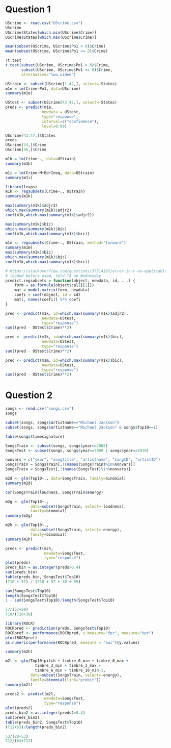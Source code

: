 # Question 1
```r
UScrime <- read.csv("UScrime.csv")
UScrime
UScrime$States[which.min(UScrime$Crime)]
UScrime$States[which.max(UScrime$Crime)]
```

```r
mean(subset(UScrime, UScrime$Po1 > 8)$Crime)
mean(subset(UScrime, UScrime$Po1 <= 8)$Crime)
```

```r
?t.test
t.test(subset(UScrime, UScrime$Po1 > 8)$Crime, 
       subset(UScrime, UScrime$Po1 <= 8)$Crime, 
       alternative="two.sided")
```

```r
UStrain <- subset(UScrime[1:42,], select=-States)
m1e = lm(Crime~Po1, data=UScrime)
summary(m1e)
```

```r
UStest <- subset(UScrime[43:47,], select=-States)
preds <- predict(m1e, 
                newdata = UStest, 
                type="response", 
                interval=c("confidence"),
                level=0.99)

UScrime[43:47,]$States
preds
UScrime[44,]$Crime
UScrime[46,]$Crime
```

```r
m1h = lm(Crime~., data=UStrain)
summary(m1h)
```
```r
m1i = lm(Crime~M+Ed+Ineq, data=UStrain)
summary(m1i)
```
```r
library(leaps)
m1k <- regsubsets(Crime~., UStrain)
summary(m1k)

max(summary(m1k)$adjr2)
which.max(summary(m1k)$adjr2)
coef(m1k,which.max(summary(m1k)$adjr2))
```

```r
max(summary(m1k)$bic)
which.max(summary(m1k)$bic)
coef(m1k,which.max(summary(m1k)$bic))
```



          
```r
m1m <- regsubsets(Crime~., UStrain, method="forward")
summary(m1m)
max(summary(m1k)$bic)
which.max(summary(m1k)$bic)
coef(m1k,which.max(summary(m1k)$bic))
```

```r
# https://stackoverflow.com/questions/37314192/error-in-r-no-applicable-method-for-predict-applied-to-an-object-of-class-re
# loaded before exam, told TA on Wednesday
predict.regsubsets = function(object, newdata, id, ...) {
    form = as.formula(object$call[[2]])
    mat = model.matrix(form, newdata)
    coefi = coef(object, id = id)
    mat[, names(coefi)] %*% coefi
}

pred <- predict(m1k, id=which.max(summary(m1k)$adjr2),
                newdata=UStest,
                type="response")
sum((pred - UStest$Crime)**2)
```

```r
pred <- predict(m1k, id=which.max(summary(m1k)$bic),
                newdata=UStest,
                type="response")
sum((pred - UStest$Crime)**2)
```

```r
pred <- predict(m1m, id=which.max(summary(m1k)$bic),
                newdata=UStest,
                type="response")
sum((pred - UStest$Crime)**2)
```

# Question 2

```r
songs <- read.csv("songs.csv")
songs
```

```r
subset(songs, songs$artistname=="Michael Jackson")
subset(songs, songs$artistname=="Michael Jackson" & songs$Top10==1)
```

```r
table(songs$timesignature)
```

```r
SongsTrain <- subset(songs, songs$year<=2008)
SongsTest <- subset(songs, songs$year==2009 | songs$year==2010)
```

```r
nonvars = c("year", "songtitle", "artistname", "songID", "artistID")
SongsTrain = SongsTrain[,!(names(SongsTrain)%in%nonvars)]
SongsTrain = SongsTest[,!(names(SongsTest)%in%nonvars)]

m2d <- glm(Top10~., data=SongsTrain, family=binomial)
summary(m2d)
```

```r
cor(SongsTrain$loudness, SongsTrain$energy)
```

```r
m2g <- glm(Top10~., 
           data=subset(SongsTrain, select=-loudness), 
           family=binomial)
summary(m2g)
```

```r
m2h <- glm(Top10~., 
           data=subset(SongsTrain, select=-energy), 
           family=binomial)
summary(m2h)
```

```r
preds <- predict(m2h, 
                 newdata=SongsTest, 
                 type="response")
plot(preds)
preds_bin = as.integer(preds>0.4)
sum(preds_bin)
table(preds_bin, SongsTest$Top10)
(710 + 57) / (710 + 57 + 30 + 59)

sum(SongsTest$Top10)
length(SongsTest$Top10)
1 - sum(SongsTest$Top10)/length(SongsTest$Top10)
```

```r
57/(57+59)
710/(710+30)
```

```r
library(ROCR)
ROCRpred <- prediction(preds, SongsTest$Top10)
ROCRpref <- performance(ROCRpred, x.measure="fpr", measure="tpr")
plot(ROCRpref)
as.numeric(performance(ROCRpred, measure = "auc")@y.values)
```

```r
summary(m2h)
```

```r
m2l <- glm(Top10~pitch + timbre_0_min + timbre_0_max + 
             timbre_3_min + timbre_3_max +
             timbre_6_min + timbre_10_min-1, 
           data=subset(SongsTrain, select=-energy), 
           family=binomial(link="probit"))
summary(m2l)

preds2 <- predict(m2l, 
                 newdata=SongsTest, 
                 type="response")
plot(preds2)
preds_bin2 = as.integer(preds2>0.4)
sum(preds_bin2)
table(preds_bin2, SongsTest$Top10)
(712+53)/length(preds_bin2)
```


```r
53/(28+53)
712/(63+712)
```

```r

```

```r

```

```r

```

```r

```


